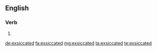 ==English==

===Verb===
{{head|en|verb form}}

# {{en-past of|exsiccate}}

[[de:exsiccated]]
[[fa:exsiccated]]
[[mg:exsiccated]]
[[ta:exsiccated]]
[[te:exsiccated]]